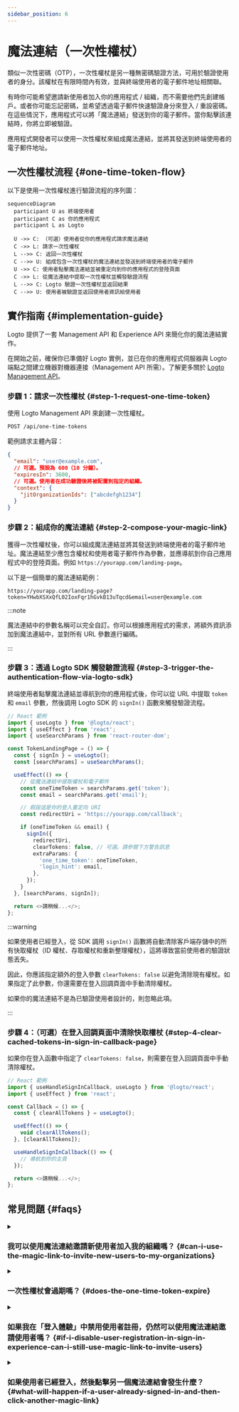 ```yaml
---
sidebar_position: 6
---
```


# 魔法連結（一次性權杖）


<Availability cloud oss="comingSoon" />

類似一次性密碼（OTP），一次性權杖是另一種無密碼驗證方法，可用於驗證使用者的身分。該權杖在有限時間內有效，並與終端使用者的電子郵件地址相關聯。

有時你可能希望邀請新使用者加入你的應用程式 / 組織，而不需要他們先創建帳戶。或者你可能忘記密碼，並希望透過電子郵件快速驗證身分來登入 / 重設密碼。在這些情況下，應用程式可以將「魔法連結」發送到你的電子郵件。當你點擊該連結時，你將立即被驗證。

應用程式開發者可以使用一次性權杖來組成魔法連結，並將其發送到終端使用者的電子郵件地址。

## 一次性權杖流程 \{#one-time-token-flow}

以下是使用一次性權杖進行驗證流程的序列圖：

```mermaid
sequenceDiagram
  participant U as 終端使用者
  participant C as 你的應用程式
  participant L as Logto

  U ->> C: （可選）使用者從你的應用程式請求魔法連結
  C ->> L: 請求一次性權杖
  L -->> C: 返回一次性權杖
  C -->> U: 組成包含一次性權杖的魔法連結並發送到終端使用者的電子郵件
  U ->> C: 使用者點擊魔法連結並被重定向到你的應用程式的登陸頁面
  C ->> L: 從魔法連結中提取一次性權杖並觸發驗證流程
  L -->> C: Logto 驗證一次性權杖並返回結果
  C -->> U: 使用者被驗證並返回使用者資訊給使用者
```

## 實作指南 \{#implementation-guide}

Logto 提供了一套 Management API 和 Experience API 來簡化你的魔法連結實作。

在開始之前，確保你已準備好 Logto 實例，並已在你的應用程式伺服器與 Logto 端點之間建立機器對機器連接（Management API 所需）。了解更多關於 [Logto Management API](/integrate-logto/interact-with-management-api)。

### 步驟 1：請求一次性權杖 \{#step-1-request-one-time-token}

使用 Logto Management API 來創建一次性權杖。

```bash
POST /api/one-time-tokens
```

範例請求主體內容：

```json
{
  "email": "user@example.com",
  // 可選。預設為 600（10 分鐘）。
  "expiresIn": 3600,
  // 可選。使用者在成功驗證後將被配置到指定的組織。
  "context": {
    "jitOrganizationIds": ["abcdefgh1234"]
  }
}
```

### 步驟 2：組成你的魔法連結 \{#step-2-compose-your-magic-link}

獲得一次性權杖後，你可以組成魔法連結並將其發送到終端使用者的電子郵件地址。魔法連結至少應包含權杖和使用者電子郵件作為參數，並應導航到你自己應用程式中的登陸頁面。例如 `https://yourapp.com/landing-page`。

以下是一個簡單的魔法連結範例：

```
https://yourapp.com/landing-page?token=YHwbXSXxQfL02IoxFqr1hGvkB13uTqcd&email=user@example.com
```

:::note

魔法連結中的參數名稱可以完全自訂。你可以根據應用程式的需求，將額外資訊添加到魔法連結中，並對所有 URL 參數進行編碼。

:::

### 步驟 3：透過 Logto SDK 觸發驗證流程 \{#step-3-trigger-the-authentication-flow-via-logto-sdk}

終端使用者點擊魔法連結並導航到你的應用程式後，你可以從 URL 中提取 `token` 和 `email` 參數，然後調用 Logto SDK 的 `signIn()` 函數來觸發驗證流程。

```typescript title="TokenLandingPage.tsx"
// React 範例
import { useLogto } from '@logto/react';
import { useEffect } from 'react';
import { useSearchParams } from 'react-router-dom';

const TokenLandingPage = () => {
  const { signIn } = useLogto();
  const [searchParams] = useSearchParams();

  useEffect(() => {
    // 從魔法連結中提取權杖和電子郵件
    const oneTimeToken = searchParams.get('token');
    const email = searchParams.get('email');

    // 假設這是你的登入重定向 URI
    const redirectUri = 'https://yourapp.com/callback';

    if (oneTimeToken && email) {
      signIn({
        redirectUri,
        clearTokens: false, // 可選。請參閱下方警告訊息
        extraParams: {
          'one_time_token': oneTimeToken,
          'login_hint': email,
        },
      });
    }
  }, [searchParams, signIn]);

  return <>請稍候...</>;
};
```

:::warning

如果使用者已經登入，從 SDK 調用 `signIn()` 函數將自動清除客戶端存儲中的所有快取權杖（ID 權杖、存取權杖和重新整理權杖），這將導致當前使用者的驗證狀態丟失。

因此，你應該指定額外的登入參數 `clearTokens: false` 以避免清除現有權杖。如果指定了此參數，你還需要在登入回調頁面中手動清除權杖。

如果你的魔法連結不是為已驗證使用者設計的，則忽略此項。

:::

### 步驟 4：（可選）在登入回調頁面中清除快取權杖 \{#step-4-clear-cached-tokens-in-sign-in-callback-page}

如果你在登入函數中指定了 `clearTokens: false`，則需要在登入回調頁面中手動清除權杖。

```typescript title="Callback.tsx"
// React 範例
import { useHandleSignInCallback, useLogto } from '@logto/react';
import { useEffect } from 'react';

const Callback = () => {
  const { clearAllTokens } = useLogto();

  useEffect(() => {
    void clearAllTokens();
  }, [clearAllTokens]);

  useHandleSignInCallback(() => {
    // 導航到你的主頁
  });

  return <>請稍候...</>;
};
```

## 常見問題 \{#faqs}

<details>

<summary>

### 我可以使用魔法連結邀請新使用者加入我的組織嗎？ \{#can-i-use-the-magic-link-to-invite-new-users-to-my-organizations}

</summary>

是的，你可以使用魔法連結邀請新使用者加入你的應用程式以及組織。如果你想邀請新使用者加入你的組織，只需在請求主體中指定 `jitOrganizationIds`。

使用者在成功驗證後將自動加入組織，並分配預設的組織角色。查看組織詳細資訊頁面中的「即時佈建」部分，並配置組織的預設角色。

</details>

<details>

<summary>

### 一次性權杖會過期嗎？ \{#does-the-one-time-token-expire}

</summary>

是的，一次性權杖將在指定的 `expiresIn` 時間（以秒為單位）後過期。預設過期時間為 10 分鐘。

</details>

<details>

<summary>

### 如果我在「登入體驗」中禁用使用者註冊，仍然可以使用魔法連結邀請使用者嗎？ \{#if-i-disable-user-registration-in-sign-in-experience-can-i-still-use-magic-link-to-invite-users}

</summary>

是的，即使你在「登入體驗」中禁用了使用者註冊，你仍然可以使用魔法連結邀請使用者。

</details>

<details>

<summary>

### 如果使用者已經登入，然後點擊另一個魔法連結會發生什麼？ \{#what-will-happen-if-a-user-already-signed-in-and-then-click-another-magic-link}

</summary>

可能會有多種情況：

1. 使用者已經登入，然後點擊與當前使用者帳戶相關聯的魔法連結。在這種情況下，Logto 仍將驗證一次性權杖，並在需要時將使用者配置到指定的組織。
2. 使用者已經登入，然後點擊與不同帳戶相關聯的魔法連結。在這種情況下，Logto 將提示使用者繼續作為新帳戶，或返回應用程式並保持當前帳戶。
   1. 如果使用者選擇繼續作為新帳戶，Logto 將在權杖驗證成功後切換到新帳戶。
   2. 如果使用者選擇保持當前帳戶，Logto 將不會驗證權杖並返回應用程式並保持當前帳戶。
3. 如果你的登入提示設置為「login」或包含「login」，Logto 將自動登入與一次性權杖相關聯的帳戶，而不提示切換。

</details>
